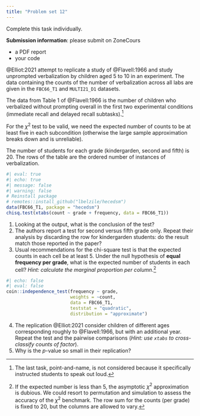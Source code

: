 ```yaml
---
title: "Problem set 12"
---
```


Complete this task individually.

**Submission information**: please submit on ZoneCours

-   a PDF report
-   your code

@Elliot:2021 attempt to replicate a study of @Flavell:1966 and study unprompted verbalization by children aged 5 to 10 in an experiment. The data containing the counts of the number of verbalization across all labs are given in the `FBC66_T1` and `MULTI21_D1` datasets.

The data from Table 1 of @Flavell:1966 is the number of children who verbalized without prompting overall in the first two experimental conditions (immediate recall and delayed recall subtasks).^[The last task, point-and-name, is not considered because it specifically instructed students to speak out loud.]

For the $\chi^2$ test to be valid, we need the expected number of counts to be at least five in each subcondition (otherwise the large sample approximation breaks down and is unreliable).

The number of students for each grade (kindergarden, second and fifth) is 20.
The rows of the table are the ordered number of instances of verbalization.

```r
#| eval: true
#| echo: true
#| message: false
#| warning: false
# Reinstall package
# remotes::install_github("lbelzile/hecedsm")
data(FBC66_T1, package = "hecedsm")
chisq.test(xtabs(count ~ grade + frequency, data = FBC66_T1))
```

1. Looking at the output, what is the conclusion of the test? 
2. The authors report a test for second versus fifth grade only. Repeat their analysis by discarding the row for kindergarden students: do the result match those reported in the paper? 
3. Usual recommendations for the chi-square test is that the expected counts in each cell be at least 5. Under the null hypothesis of **equal frequency per grade**, what is the expected number of students in each cell? *Hint: calculate the marginal proportion per column*.^[If the expected number is less than 5, the asymptotic $\chi^2$ approximation is dubious.  We could resort to permutation and simulation to assess the accuracy of the $\chi^2$ benchmark. The row sum for the counts (per grade) is fixed to 20, but the columns are allowed to vary.]

```r
#| echo: false
#| eval: false
coin::independence_test(frequency ~ grade, 
                        weights = ~count, 
                        data = FBC66_T1, 
                        teststat = "quadratic",
                        distribution = "approximate")
```

4. The replication @Elliot:2021 consider children of different ages corresponding roughly to @Flavell:1966, but with an additional year. Repeat the test and the pairwise comparisons (*Hint: use `xtabs` to cross-classify counts of factor*).
5. Why is the $p$-value so small in their replication?
